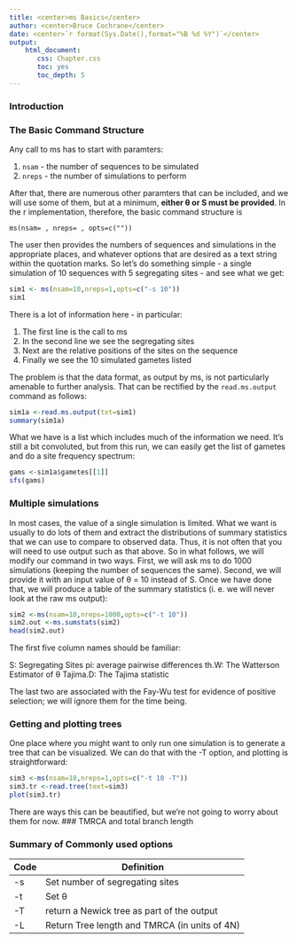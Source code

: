 ```yaml
---
title: <center>ms Basics</center>
author: <center>Bruce Cochrane</center>
date: <center>`r format(Sys.Date(),format="%B %d %Y")`</center>
output: 
    html_document:
       css: Chapter.css
       toc: yes
       toc_depth: 5
---
```


### Introduction

### The Basic Command Structure

Any call to ms has to start with paramters:

1.  `nsam` - the number of sequences to be simulated
2.  `nreps` - the number of simulations to perform

After that, there are numerous other paramters that can be included, and we will use some of them, but at a minimum, **either &theta; or S must be provided**.  In the r implementation, therefore, the basic command structure is

`ms(nsam= , nreps= , opts=c(""))`

The user then provides the numbers of sequences and simulations in the appropriate places, and whatever options that are desired as a text string within the quotation marks.  So let's do something simple - a single simulation of 10 sequences with 5 segregating sites - and see what we get:



```r
sim1 <- ms(nsam=10,nreps=1,opts=c("-s 10"))
sim1
```
There is a lot of information here - in particular:

1.  The first line is the call to ms
2.  In the second line we see the segregating sites
3.  Next are the relative positions of the sites on the sequence
4.  Finally we see the 10 simulated gametes listed

The problem is that the data format, as output by ms, is not particularly amenable to further analysis.  That can be rectified by the `read.ms.output` command as follows:

```r
sim1a <-read.ms.output(txt=sim1)
summary(sim1a)
```

What we have is a list which includes much of the information we need.  It's still a bit convoluted, but from this run, we can easily get the list of gametes and do a site frequency spectrum:

```r
gams <-sim1a$gametes[[1]]
sfs(gams)
```

### Multiple simulations

In most cases, the value of a single simulation is limited.  What we want is usually to do lots of them and extract the distributions of summary statistics that we can use to compare to observed data.  Thus, it is not often that you will need to use output such as that above.  So in what follows, we will modify our command in two ways.  First, we will ask ms to do 1000 simulations (keeping the number of sequences the same).  Second, we will provide it with an input value of &theta; = 10 instead of S.  Once we have done that, we will produce a table of the summary statistics (i. e. we will never look at the raw ms output):

```r
sim2 <-ms(nsam=10,nreps=1000,opts=c("-t 10"))
sim2.out <-ms.sumstats(sim2)
head(sim2.out)
```

The first five column names should be familiar:

S:  Segregating Sites
pi: average pairwise differences
th.W:  The Watterson Estimator of &theta;
Tajima.D:  The Tajima statistic

The last two are associated with the Fay-Wu test for evidence of positive selection; we will ignore them for the time being.

### Getting and plotting trees

One place where you might want to only run one simulation is to generate a tree that can be visualized.  We can do that with the -T option, and plotting is straightforward:

```r
sim3 <-ms(nsam=10,nreps=1,opts=c("-t 10 -T"))
sim3.tr <-read.tree(text=sim3)
plot(sim3.tr)
```

There are ways this can be beautified, but we're not going to worry about them for now.
### TMRCA and total branch length

### Summary of Commonly used options

Code | Definition
---|---
-s | Set number of segregating sites
-t | Set &theta;
-T | return a Newick tree as part of the output
-L | Return Tree length and TMRCA (in units of 4N)